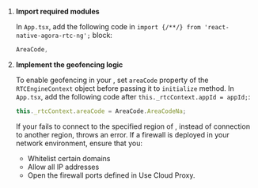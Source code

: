 <PlatformWrapper platform="react-native">

1. **Import required modules**

    In `App.tsx`, add the following code in `import {/**/} from 'react-native-agora-rtc-ng';` block:

    ```js
    AreaCode,
    ```

1. **Implement the geofencing logic**

   To enable geofencing in your <Vpl k="CLIENT" />, set `areaCode` property of the `RTCEngineContext` object before passing it to `initialize` method. In `App.tsx`, add the following code after `this._rtcContext.appId = appId;`:

    ```js
    this._rtcContext.areaCode = AreaCode.AreaCodeNa;
    ```
   If your <Vpl k="CLIENT" /> fails to connect to the specified region of <Vg k="AGORA_BACKEND" />, instead of connection to another <Vg k="AGORA_BACKEND" /> region, <Vpd k="SDK" /> throws an error. If a firewall is deployed in your network environment, ensure that you:

    * Whitelist certain domains
    * Allow all IP addresses 
    * Open the firewall ports defined in <Link to="../../{{product.PATH}}/develop/cloud-proxy">Use Cloud Proxy</Link>.

</PlatformWrapper>